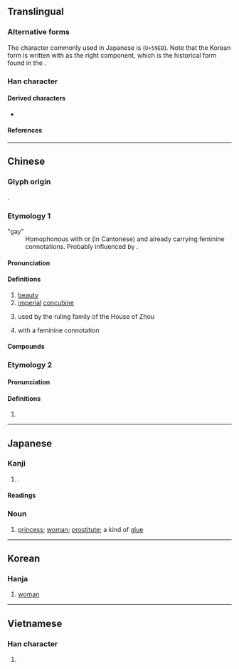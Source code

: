 {{also|姫}}
{{character info}}
{{character info|0x2F862}}
==Translingual==
{{CJKV-forms|姬|姬|姫|姬}}

===Alternative forms===
The character commonly used in Japanese is {{l|mul|姫}} (<code>U+59EB</code>). Note that the Korean form is written with {{l|mul|𦣝}} as the right component, which is the historical form found in the {{w|Kangxi Dictionary}}.

===Han character===
{{Han char|rn=38|rad=女|as=07|sn=10|four=41417|canj=VSLL|ids=⿰女𦣞(GHT),⿰女𦣝(K)}}

====Derived characters====
* {{l|mul|[[𩠯]]}}

====References====
{{Han ref|kx=0260.230|dkj=06230|dj=0526.240|hdz=21049.150|uh=59EC}}

----

==Chinese==
{{zh-forms|alt=姫}}
{{zh-wp|zh:姬姓|yue:姬氏|nan:Ki (sèⁿ)|en:Jī}}

===Glyph origin===
{{Han etym}}
{{Han compound|女|𦣞|ls=psc|c1=s|c2=p|t1=woman; matrilateral family line; family name}}.

===Etymology 1===
{{etystub|zh}}

; "gay"
: Homophonous with {{zh-l|基}} or {{cog|en|gay}} (in Cantonese) and already carrying feminine connotations. Probably influenced by {{cog|ja|-}} {{ja-r|姫|ひめ|[[princess]]}}.

====Pronunciation====
{{zh-pron
|m=jī
|c=gei1
|md=hĭ
|mn=ki
|mc=2
|oc=y,1
|ma=y
|cat=n,pn
}}

====Definitions====
{{zh-hanzi}}

# [[beauty]]
# [[imperial]] [[concubine]]
# {{surname|zh|dot=,}} used by the ruling family of the House of Zhou
#: {{zh-x|^王 ^姬|{{q|historical}} Royal (Princess) '''Ji''' (formal appellation for various women born out of the royal house of {{w|Zhou dynasty|Zhou}})}}
# {{lb|zh|neologism|slang}} {{zh-synonym|基|gay|dot=,}} with a feminine connotation
#: {{zh-x|搞姬|to [[engage]] in [[lesbian]] [[activity|activities]]}}

====Compounds====
{{zh-der|妖姬|姬侍|宗姬|愛姬|姬姜|寵姬|姬漢|姬鼠|姬妾|歌姬|瑤姬|班姬詠扇|文姬入塞|泣別虞姬|霸王別姬|鼓姬|竹姬|虞姬|丹姬|二姬|仙姬|伯姬|伯姬引|侍姬|名姬|吳姬|大姬|天姬|妙姬|姣姬|姬人|姬伯|姬僕|姬公|姬劉|姬化|姬呂|姬周|姬國|姬姒|姬媵|姬孔|姬文|姬易|嬖姬|孋姬|孔姬|宮姬|家姬|小姬|帝姬|幸姬|庶姬|從姬|族姬|昌姬|曼姬|朱姬大仙|村姬|楊柳姬|楚姬|楚岫瑤姬|樊姬|橈姬|毛姬|漢姬|燕姬|王姬|班姬|班姬扇|班姬辭輦|瓊姬|盧姬|祅姬|秦姬曲|程姬之疾|而姬壺|胡姬|荊姬|蠶姬|諸姬|讒姬|豔姬|貞姬|貴姬|遺姬|隆姬|驪姬|麗姬|齊姬}}

===Etymology 2===
{{rfe|zh}}

====Pronunciation====
{{zh-pron
|m=yí
|mc=1
|oc=n,2
|ma=y
|cat=n
}}

====Definitions====
{{zh-hanzi}}

# {{rfdef|zh}}

----

==Japanese==

===Kanji===
{{ja-kanji|grade=uc|rs=女07}} <!-- Not listed as kyūjitai in 2010 Jōyō Kanji -->

# {{alt form|ja|姫}}.

====Readings====
{{ja-readings
|goon=き
|kanon=き
|kun=ひめ-
|nanori=ひめ, こひめ, ひめさき, ぷりんせす, れもん
}}

===Noun===
{{ja-noun|ひめ}}

# {{ja-def|姫}} [[princess]]; [[woman]]; [[prostitute]]; a kind of [[glue]]

----

==Korean==

===Hanja===
{{ko-hanja|hangeul=희|rv=hui|mr=hŭi|y=huy}}

# [[woman]]

----

==Vietnamese==

===Han character===
{{vi-readings|reading=cơ|rs=女07}}

# {{rfdef|vi|sort=女07}}